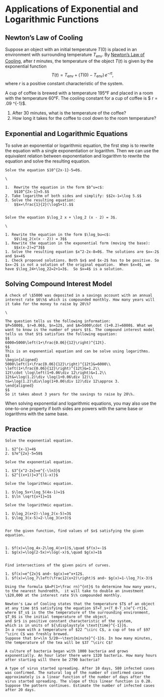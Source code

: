 # Applications of Exponential and Logarithmic Functions

## Newton’s Law of Cooling

::: {.rmdthink}

Suppose an object with an initial temperature $T(0)$ is placed in an environment with surrounding temperature $T_{\text{env}}$. By [Newton's Law of Cooling](https://en.wikipedia.org/wiki/Newton%27s_law_of_cooling), after $t$ minutes, the temperature of the object $T(t)$ is given by the exponential function
$$
T(t)=T_{\text{env}}+(T(0)-T_{\text{env}})\,e^{-rt},
$$
where $r$ is a positive constant characteristic of the system.

A cup of coffee is brewed with a temperature 195°F and placed in a room with the temperature 60°F. The cooling constant for a cup of coffee is  $ r = .09 \text{min}^{-1}$.

1. After 30 minutes, what is the temperature of the coffee?
2. How long it takes for the coffee to cool down to the room temperature?

:::

## Exponential and Logarithmic Equations

To solve an exponential or logarithmic equation, the first step is to rewrite the equation with a single exponentiation or logarithm. Then we can use the equivalent relation between exponentiation and logarithm to rewrite the equation and solve the resulting equation.

```example

Solve the equation $10^{2x-1}-5=0$.

```

```solution
\

1.  Rewrite the equation in the form $b^u=c$:
    $$10^{2x-1}=5.$$
2. Take logarithm of both sides and simplify: $$2x-1=\log 5.$$
3. Solve the resulting equation:
    $$x=\frac{1}{2}(\log5+1).$$


```

```example

Solve the equation $\log_2 x + \log_2 (x - 2) = 3$.

```

```solution
\

1. Rewrite the equation in the form $\log_bu=c$:
    $$\log_2(x(x - 2)) = 3$$
1. Rewrite the equation in the exponential form (moving the base):
    $$x(x-2)=2^3$$
1. Solve the resulting equation $x^2-2x-8=0$. The solutions are $x=-2$ and $x=4$
1. Check proposed solutions. Both $x$ and $x-2$ has to be positive. So $x=-2$ is not a solution of the original equation.  When $x=4$, we have $\log_24+\log_22=2+1=3$.  So $x=4$ is a solution.

```

## Solving Compound Interest Model

```example

A check of \$5000 was deposited in a savings account with an annual interest rate $6\%$ which is compounded monthly. How many years will it take for the money to raise by 20\%?

```

```solution
\

The question tells us the following information:
$P=5000$, $r=0.06$, $n=12$, and $A=5000\cdot (1+0.2)=6000$. What we want to know is the number of years $t$. The compound interest model tells us that $t$ satisfies the following equation:
$$
6000=5000\left(1+\frac{0.06}{12}\right)^{12t}.
$$
This is an exponential equation and can be solve using logarithms.
$$
\begin{aligned}
5000\left(1+\frac{0.06}{12}\right)^{12t}&=6000\\
\left(1+\frac{0.06}{12}\right)^{12t}&=1.2\\
12t\cdot \log\left(1+0.06\div 12\right)&=1.2\\
12t&=\log(1.2)\div \log(1+0.06\div 12)\\
t&=\log(1.2)\div\log(1+0.06\div 12)\div 12\approx 3.
\end{aligned}
$$
So it takes about 3 years for the savings to raise by 20\%.

```

::: {.rmdnote}

When solving exponential and logarithmic equations, you may also use the one-to-one property if both sides are powers with the same base or logarithms with the same base.

:::

\newpage

## Practice

```exercise

Solve the exponential equation.

1. $2^{x-1}=4$
2. $7e^{2x}-5=58$

```

```exercise

Solve the exponential equation.

1. $3^{x^2-2x}=e^{-\ln3}$
1. $2^{(x+1)}=3^{(1-x)}$

```

```exercise

Solve the logarithmic equation.

1. $\log_5x+\log_5(4x-1)=1$
1. $\ln \sqrt{x+1}=1$

```

```exercise

Solve the logarithmic equation.

1. $\log_2(x+2)-\log_2(x-5)=3$
1. $\log_3(x-5)=2-\log_3(x+3)$


```

```exercise

For the given function, find values of $x$ satisfying the given equation.


1. $f(x)=\log_4x-2\log_4(x+1)$,\quad $f(x)=-1$
1. $g(x)=\log(2-5x)+\log(-x)$,\quad $g(x)=1$


```

```exercise

Find intersections of the given pairs of curves.

1. $f(x)=e^{2x}$ and~ $g(x)=e^x+12$.
1. $f(x)=\log_7\left(\frac12(x+2)\right)$ and~ $g(x)=1-\log_7(x-3)$

```

```exercise

Using the formula $A=P(1+\frac rn)^{nt}$ to determine how many years, to the nearest hundredth,  it will take to double an investment \$20,000 at the interest rate 5\% compounded monthly.

```

```exercise

Newton's Law of Cooling states that the temperature $T$ of an object at any time $t$ satisfying the equation $T=T_s+(T_0-T_s)e^{-rt}$,
where $T_s$ is the the temperature of the surrounding environment,
$T_0$ is the initial temperature of the object,
and $r$ is positive constant characteristic of the system,
which is in units of ${\displaystyle \text{time}^{-1}}$.
In a room with a temperature of $22 ^\circ C$, a cup of tea of $97 ^\circ C$ was freshly brewed.
Suppose that $r=\ln 5/20~~\text{minute}^{-1}$. In how many minutes, the temperature of the tea will be $37 ^\circ C$?

```

```exercise

A culture of bacteria began with 1000 bacteria and grows exponentially. An hour later there were 1320 bacteria. How many hours after starting will there be 2790 bacteria?

```

```exercise

A type of virus started spreading. After 10 days, 580 infected cases was confirmed. The natural log of the number of confirmed cases approximately is a linear function of the number of days after the virus started spreading. The slope of this linear function is 0.28. Suppose the pattern continues. Estimate the number of infected cases after 20 days.

```
